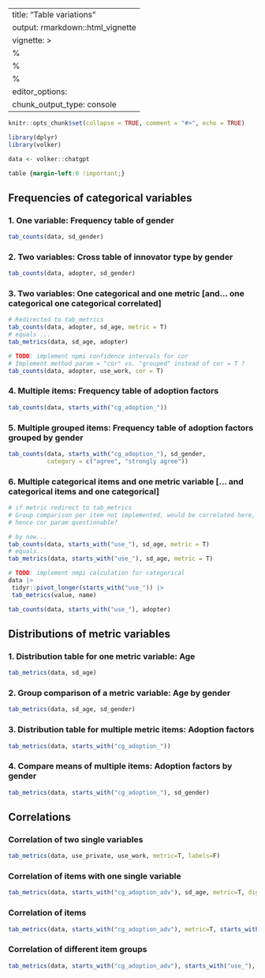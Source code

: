 
---
title: "Table variations"
output: rmarkdown::html_vignette
vignette: >
  %\VignetteIndexEntry{Table variations}
  %\VignetteEncoding{UTF-8}
  %\VignetteEngine{knitr::rmarkdown}
editor_options: 
  chunk_output_type: console
---

```r
knitr::opts_chunk$set(collapse = TRUE, comment = "#>", echo = TRUE)

library(dplyr)
library(volker)

data <- volker::chatgpt

```

```css
table {margin-left:0 !important;}
```

## Frequencies of categorical variables

### 1. One variable: Frequency table of gender

```r
tab_counts(data, sd_gender)
```

### 2. Two variables: Cross table of innovator type by gender

```r
tab_counts(data, adopter, sd_gender)
```

### 3. Two variables: One categorical and one metric [and... one categorical one categorical correlated]

```r
# Redirected to tab_metrics
tab_counts(data, adopter, sd_age, metric = T)
# equals ...
tab_metrics(data, sd_age, adopter)

# TODO: implement npmi confidence intervals for cor 
# Implement method param = "cor" vs. "grouped" instead of cor = T ? 
tab_counts(data, adopter, use_work, cor = T)

```

### 4. Multiple items: Frequency table of adoption factors
```r
tab_counts(data, starts_with("cg_adoption_"))
```

### 5. Multiple grouped items: Frequency table of adoption factors grouped by gender
```r
tab_counts(data, starts_with("cg_adoption_"), sd_gender, 
           category = c("agree", "strongly agree"))
```

### 6. Multiple categorical items and one metric variable [... and categorical items and one categorical]
```r

# if metric redirect to tab_metrics
# Group comparison per item not implemented, would be correlated here,
# hence cor param questionable? 

# by now... 
tab_counts(data, starts_with("use_"), sd_age, metric = T)
# equals.. 
tab_metrics(data, starts_with("use_"), sd_age, metric = T)

# TODO: implement nmpi calculation for categorical 
data |>
 tidyr::pivot_longer(starts_with("use_")) |>
 tab_metrics(value, name)

tab_counts(data, starts_with("use_"), adopter)

```


## Distributions of metric variables

### 1. Distribution table for one metric variable: Age
```r
tab_metrics(data, sd_age)
```

### 2. Group comparison of a metric variable: Age by gender

```r
tab_metrics(data, sd_age, sd_gender)
```

### 3. Distribution table for multiple metric items: Adoption factors
```r
tab_metrics(data, starts_with("cg_adoption_"))
```


### 4. Compare means of multiple items: Adoption factors by gender
```r
tab_metrics(data, starts_with("cg_adoption_"), sd_gender)
```

## Correlations

### Correlation of two single variables

```r
tab_metrics(data, use_private, use_work, metric=T, labels=F)
```

### Correlation of items with one single variable

```r
tab_metrics(data, starts_with("cg_adoption_adv"), sd_age, metric=T, digits=2)
```


### Correlation of items

```r
tab_metrics(data, starts_with("cg_adoption_adv"), metric=T, starts_with("cg_adoption_adv"), labels=F)
```

### Correlation of different item groups

```r
tab_metrics(data, starts_with("cg_adoption_adv"), starts_with("use_"), metric=T, digits=2)
```


